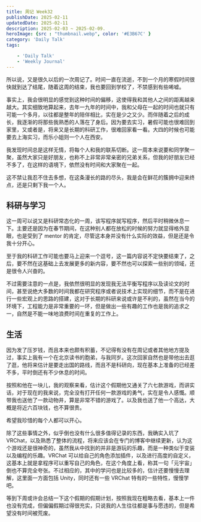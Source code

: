 ```yaml
---
title: 周记 Week32
publishDate: 2025-02-11
updatedDate: 2025-02-11
description: 2025-02-03 ~ 2025-02-09.
heroImage: {src : "thumbnail.webp", color: '#E3B67C' }
category: 'Daily Talk'
tags:

    - 'Daily Talk'
    - 'Weekly Journal'
---
```


所以说，又是很久以后的一次周记了。时间一直在流逝，不到一个月的寒假时间很快就到达了结尾，随着这周的结束，我也要回到学校了，不禁感到有些唏嘘。

事实上，我会很明显的感觉到这种时间的偏移，这使得我和其他人之间的距离越来越大。其实细致地算起来，去年一九年的时间中，我和父母在一起的时间也就只有可能一个多月，以往都是整年的陪伴相比，实在是少之又少。而伴随着之后的成长，我逐渐的将那些我熟悉的人落在了身后。因为要去实习，暑假可能也很难回到家里，又或者是，将来又是长期的科研工作，很难回家看一看。大四的时候也可能要去上海实习，而乐小姐则一个人在西安。

我发现时间总是这样无情，将每个人和我的联系切断。这一周本来说要和同学聚一聚，虽然大家只是好朋友，也称不上非常非常亲密的兄弟关系，但我的好朋友已经不多了，在这样的语境下，依然没有时间和大家聚在一起。

这不禁让我忍不住去多想，在这条漫长的路的尽头，我是会在鲜花的簇拥中迎来终点，还是只剩下我一个人。

## 科研与学习

这一周可以说又是科研常态化的一周，该写程序就写程序，然后平时稍微休息一下。主要还是因为在春节期间，在这种别人都在放松的时候的努力就显得格外显眼，也是受到了 mentor 的肯定，尽管这本身并没有什么实际的效益，但是还是令我十分开心。

至于我的科研工作可能也要马上迎来一个逗号，这一篇内容说不定快要结束了，之后，要不然在这基础上去发展更多的新内容，要不然也可以探索一些别的领域，还是很令人兴奋的。

不过需要注意的一点是，我依然很明显的发现我无法平衡写程序以及读论文的时间，甚至说绝大多数的时间我都在研究程序或者说技术上实现的细节，而不是在进行一些宏观上的思路的搭建，这对于长期的科研来说或许是不利的，虽然在当今的环境下，工程能力是非常重要的一环，但是做出一些有趣的工作也是我的追求之一，自然是不能一味地浪费时间在重复的工作上。

## 生活

因为发了压岁钱，而且本来也颇有积蓄，不记得有没有在周记或者其他地方提及过，事实上我有一个在北京读书的胞弟，与我同岁。这次回家自然也是带他出去逛了逛，他将来估计是要走出国的路线，而且不是科研向，现在基本上准备的已经差不多，平时倒还有不少休息的时间。

按照和他在一块儿，我的观察来看，估计这个假期他又通关了六七款游戏，而讲实话，对于现在的我来说，完全没有打开任何一款游戏的勇气，实在是令人感慨。顺带我也送他了一款动物井，算是非常不错的游戏了。以及我也送了他一个高达，大概是将近六百块钱，也不算很贵。

希望我珍惜的每个人都可以开心。

除了这些事情之外，似乎倒也没有什么很多值得记录的东西，我确实入坑了 VRChat，以及熟悉了整体的流程，将来应该会在专门的博客中继续更新，认为这个游戏还是很神奇的，虽然我从中找到的并非是游玩的乐趣，而是一种类似于变装以及编程的乐趣。VRChat 可以给自己的角色添加插件，以及进行高度的自定义，这基本上就是拿程序可以重写自己的角色，在这个角度上看，称其一句「元宇宙」倒也不算完全夸张。不过相应的，其中的学问也是比较多的，估计还要慢慢去理解，这里面一方面包括 Unity，同时还有一些 VRChat 特有的一些特性，慢慢学吧。

等到下周或许会总结一下这个假期的假期计划，按照我现在粗略去看，基本上一件也没有完成，但偏偏假期过得很充实，只说我的人生往往都是事与愿违的，但是希望没有时间被荒废。
